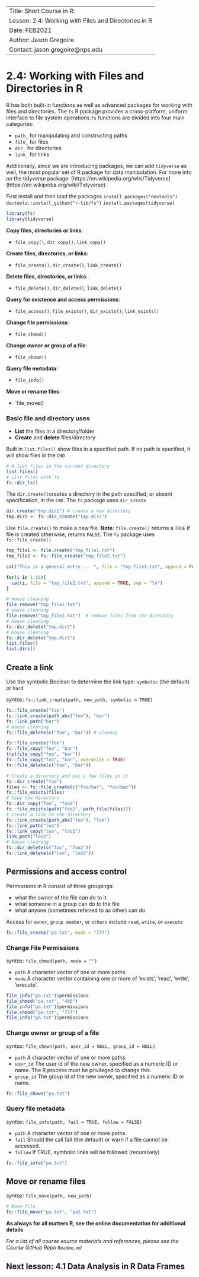 -------
Title: Short Course in R: 
Lesson: 2.4: Working with Files and Directories in R
Date: FEB2021
Author: Jason Gregoire
Contact: jason.gregoire@nps.edu
---------------

# 2.4: Working with Files and Directories in R

R has both built-in functions as well as advanced packages for working with files and directories. The `fs` R package provides a cross-platform, uniform interface to file system operations.`fs` functions are divided into four main categories:

* `path_` for manipulating and constructing paths
* `file_` for files
* `dir_` for directories
* `link_` for links

Additionally, since we are introducing packages, we can add `tidyverse` as well, the most popular set of R package for data manipulation. 
For more info on the tidyverse package: [https://en.wikipedia.org/wiki/Tidyverse] (https://en.wikipedia.org/wiki/Tidyverse) 

First install and then load the packages 
`install.packages("devtools")`
`devtools::install_github("r-lib/fs")`
`install.packages(tidyverse)`


```R
library(fs)  
library(tidyverse)  
```

**Copy files, directories or links**:

* `file_copy()`, `dir_copy()`, `link_copy()` 

**Create files, directories, or links**: 

* `file_create()`, `dir_create()`, `link_create()` 

**Delete files, directories, or links**:

* `file_delete()`, `dir_delete()`, `link_delete()` 

**Query for existence and access permissions**:

* `file_access()`, `file_exists()`, `dir_exists()`, `link_exists()`

**Change file permissions**:

* `file_chmod()`

**Change owner or group of a file**:

* `file_chown()` 

**Query file metadata**:

* `file_info()`

**Move or rename files**:

* `file_move() 


### Basic file and directory uses

* **List** the files in a directory/folder
* **Create** and **delete** files/directory

Built in `list.files()` show files in a specified path. 
If no path is specified, it will show files in the `CWD`


```R
# # list files in the current directory
list.files()
# List files with fs 
fs::dir_ls() 
```

The `dir.create()`creates a directory in the path specified, or absent specification, in the `CWD`. The `fs` package uses `dir_create`

```R
dir.create("tmp.dir1") # create a new directory
tmp.dir2 <- fs::dir_create("tmp.dir2")
```

Use `file.create()` to make a new file. **Note**: `file.create()` returns a `TRUE`  if file is created otherwise, returns `FALSE`. The `fs` package uses `fs::file_create()`

```R
tmp_file1 <- file.create("tmp_file1.txt")
tmp_file2 <- fs::file_create("tmp_file2.txt")
```

```R
cat("This is a general entry ... ", file = "tmp_file1.txt", append = FALSE, sep = "\n")

for(i in 1:10){
  cat(i, file = "tmp_file2.txt", append = TRUE, sep = "\n")
}
```

```R
# House cleaning
file.remove("tmp_file1.txt") 
# House cleaning
file.remove("tmp_file2.txt")  # remove files from the directory
# House cleaning
fs::dir_delete("tmp.dir2")
# House cleaning
fs::dir_delete("tmp.dir1")
list.files()
list.dirs()
```

## Create a link
Use the symbolic Boolean to determine the link type: `symbolic` (the default) or `hard` 

*syntax*: `fs::link_create(path, new_path, symbolic = TRUE)`

```R
fs::file_create("foo")
fs::link_create(path_abs("foo"), "bar")
fs::link_path("bar")
# House cleaning
fs::file_delete(c("foo", "bar")) # Cleanup
```

```R
fs::file_create("foo")
fs::file_copy("foo", "bar")
try(file_copy("foo", "bar"))
fs::file_copy("foo", "bar", overwrite = TRUE)
fs::file_delete(c("foo", "bar"))
```

```R
# Create a directory and put a few files in it
fs::dir_create("foo")
files <- fs::file_create(c("foo/bar", "foo/baz"))
fs::file_exists(files)
# Copy the directory
fs::dir_copy("foo", "foo2")
fs::file_exists(path("foo2", path_file(files)))
# Create a link to the directory
fs::link_create(path_abs("foo"), "loo")
fs::link_path("loo")
fs::link_copy("loo", "loo2")
link_path("loo2")
# House cleaning
fs::dir_delete(c("foo", "foo2"))
fs::link_delete(c("loo", "loo2"))
```

## Permissions and access control
Permissions in R consist of three groupings: 

* what the owner of the file can do to it
* what someone in a group can do to the file
* what anyone (sometimes referred to as other) can do 

Access for `owner`, `group member`, or `others` include `read`, `write`, or `execute`

```R
fs::file_create("pa.txt", mode = "777")
```

### Change File Permissions

*syntax*: `file_chmod(path, mode = "")`

* `path` A character vector of one or more paths.
* `mode` A character vector containing one or more of ’exists’, ’read’, ’write’, ’execute’.

```R
file_info("pa.txt")$permissions
file_chmod("pa.txt", "400")
file_info("pa.txt")$permissions
file_chmod("pa.txt", "777")
file_info("pa.txt")$permissions
```

### Change owner or group of a file

*syntax*: `file_chown(path, user_id = NULL, group_id = NULL)`

* `path` A character vector of one or more paths.
* `user_id` The user id of the new owner, specified as a numeric ID or name. The R process
must be privileged to change this.
* `group_id` The group id of the new owner, specified as a numeric ID or name.

```R
fs::file_chown("pa.txt") 
```

### Query file metadata

*syntax*: `file_info(path, fail = TRUE, follow = FALSE)`

* `path` A character vector of one or more paths.
* `fail` Should the call fail (the default) or warn if a file cannot be accessed.
* `follow` If TRUE, symbolic links will be followed (recursively)

```R
fs::file_info("pa.txt") 
```

## Move or rename files

*syntax*: `file_move(path, new_path)`

```R
# Move file
fs::file_move("pa.txt", "pa2.txt")
```

**As always for all matters R, see the online documentation for additional details**

*For a list of all course source materials and references, please see the Course GitHub Repo `Readme.md`*  

## Next lesson: 4.1 Data Analysis in R Data Frames
